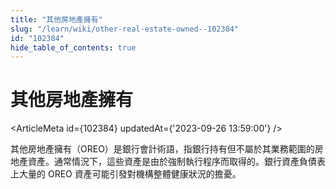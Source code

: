 ```yaml
---
title: "其他房地產擁有"
slug: "/learn/wiki/other-real-estate-owned--102384"
id: "102384"
hide_table_of_contents: true
---
```



# 其他房地產擁有

<ArticleMeta id={102384} updatedAt={'2023-09-26 13:59:00'} />
<div className='border-solid border-b border-t-0 my-4 border-[var(--ifm-color-gray-300)]' />

其他房地產擁有（OREO）是銀行會計術語，指銀行持有但不屬於其業務範圍的房地產資產。通常情況下，這些資產是由於強制執行程序而取得的。銀行資產負債表上大量的 OREO 資產可能引發對機構整體健康狀況的擔憂。
